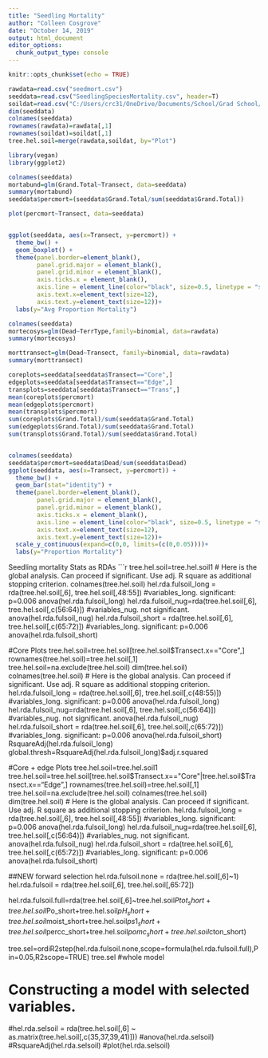 ```yaml
---
title: "Seedling Mortality"
author: "Colleen Cosgrove"
date: "October 14, 2019"
output: html_document
editor_options: 
  chunk_output_type: console
---
```


```r
knitr::opts_chunk$set(echo = TRUE)
```

```r
rawdata=read.csv("seedmort.csv")
seeddata=read.csv("SeedlingSpeciesMortality.csv", header=T)
soildat=read.csv("C:/Users/crc31/OneDrive/Documents/School/Grad School/SpatialStats/soil data May 08 for tree plots.csv", header=T)
dim(seeddata)
colnames(seeddata)
rownames(rawdata)=rawdata[,1]
rownames(soildat)=soildat[,1]
tree.hel.soil=merge(rawdata,soildat, by="Plot")

library(vegan)
library(ggplot2)
```
```r
colnames(seeddata)
mortabund=glm(Grand.Total~Transect, data=seeddata)
summary(mortabund)
seeddata$percmort=(seeddata$Grand.Total/sum(seeddata$Grand.Total))

plot(percmort~Transect, data=seeddata)


ggplot(seeddata, aes(x=Transect, y=percmort)) +
  theme_bw() +
  geom_boxplot() +
  theme(panel.border=element_blank(),
        panel.grid.major = element_blank(),
        panel.grid.minor = element_blank(),
        axis.ticks.x = element_blank(),
        axis.line = element_line(color="black", size=0.5, linetype = "solid"),
        axis.text.x=element_text(size=12),
        axis.text.y=element_text(size=12))+
  labs(y="Avg Proportion Mortality")


```
```r
colnames(seeddata)
mortecosys=glm(Dead~TerrType,family=binomial, data=rawdata)
summary(mortecosys)

morttransect=glm(Dead~Transect, family=binomial, data=rawdata)
summary(morttransect)

coreplots=seeddata[seeddata$Transect=="Core",]
edgeplots=seeddata[seeddata$Transect=="Edge",]
transplots=seeddata[seeddata$Transect=="Trans",]
mean(coreplots$percmort)
mean(edgeplots$percmort)
mean(transplots$percmort)
sum(coreplots$Grand.Total)/sum(seeddata$Grand.Total)
sum(edgeplots$Grand.Total)/sum(seeddata$Grand.Total)
sum(transplots$Grand.Total)/sum(seeddata$Grand.Total)


colnames(seeddata)
seeddata$percmort=seeddata$Dead/sum(seeddata$Dead)
ggplot(seeddata, aes(x=Transect, y=percmort)) +
  theme_bw() +
  geom_bar(stat="identity") +
  theme(panel.border=element_blank(),
        panel.grid.major = element_blank(),
        panel.grid.minor = element_blank(),
        axis.ticks.x = element_blank(),
        axis.line = element_line(color="black", size=0.5, linetype = "solid"),
        axis.text.x=element_text(size=12),
        axis.text.y=element_text(size=12))+
  scale_y_continuous(expand=c(0,0, limits=(c(0,0.05))))+
  labs(y="Proportion Mortality")
```

Seedling mortality Stats as RDAs
```r
tree.hel.soil=tree.hel.soil1
# Here is the global analysis. Can proceed if significant.  Use adj. R square as additional stopping criterion.
colnames(tree.hel.soil)
hel.rda.fulsoil_long = rda(tree.hel.soil[,6], tree.hel.soil[,48:55]) #variables_long. significant: p=0.006
anova(hel.rda.fulsoil_long)
hel.rda.fulsoil_nug=rda(tree.hel.soil[,6], tree.hel.soil[,c(56:64)]) #variables_nug. not significant.
anova(hel.rda.fulsoil_nug)
hel.rda.fulsoil_short = rda(tree.hel.soil[,6], tree.hel.soil[,c(65:72)]) #variables_long. significant: p=0.006
anova(hel.rda.fulsoil_short)


#Core Plots
tree.hel.soil=tree.hel.soil[tree.hel.soil$Transect.x=="Core",]
rownames(tree.hel.soil)=tree.hel.soil[,1]
tree.hel.soil=na.exclude(tree.hel.soil)
dim(tree.hel.soil)
colnames(tree.hel.soil)
# Here is the global analysis. Can proceed if significant.  Use adj. R square as additional stopping criterion.
hel.rda.fulsoil_long = rda(tree.hel.soil[,6], tree.hel.soil[,c(48:55)]) #variables_long. significant: p=0.006
anova(hel.rda.fulsoil_long)
hel.rda.fulsoil_nug=rda(tree.hel.soil[,6], tree.hel.soil[,c(56:64)]) #variables_nug. not significant.
anova(hel.rda.fulsoil_nug)
hel.rda.fulsoil_short = rda(tree.hel.soil[,6], tree.hel.soil[,c(65:72)]) #variables_long. significant: p=0.006
anova(hel.rda.fulsoil_short)
RsquareAdj(hel.rda.fulsoil_long)
global.thresh=RsquareAdj(hel.rda.fulsoil_long)$adj.r.squared


#Core + edge Plots
tree.hel.soil=tree.hel.soil1
tree.hel.soil=tree.hel.soil[tree.hel.soil$Transect.x=="Core"|tree.hel.soil$Transect.x=="Edge",]
rownames(tree.hel.soil)=tree.hel.soil[,1]
tree.hel.soil=na.exclude(tree.hel.soil)
colnames(tree.hel.soil)
dim(tree.hel.soil)
# Here is the global analysis. Can proceed if significant.  Use adj. R square as additional stopping criterion.
hel.rda.fulsoil_long = rda(tree.hel.soil[,6], tree.hel.soil[,48:55]) #variables_long. significant: p=0.006
anova(hel.rda.fulsoil_long)
hel.rda.fulsoil_nug=rda(tree.hel.soil[,6], tree.hel.soil[,c(56:64)]) #variables_nug. not significant.
anova(hel.rda.fulsoil_nug)
hel.rda.fulsoil_short = rda(tree.hel.soil[,6], tree.hel.soil[,c(65:72)]) #variables_long. significant: p=0.006
anova(hel.rda.fulsoil_short)

##NEW forward selection
hel.rda.fulsoil.none = rda(tree.hel.soil[,6]~1)
hel.rda.fulsoil = rda(tree.hel.soil[,6], tree.hel.soil[,65:72])

hel.rda.fulsoil.full=rda(tree.hel.soil[,6]~tree.hel.soil$Ptot_short+tree.hel.soil$Po_short+tree.hel.soil$pH_short+tree.hel.soil$moist_short+tree.hel.soil$ps1_short+tree.hel.soil$percc_short+tree.hel.soil$pomc_short+tree.hel.soil$cton_short)

tree.sel=ordiR2step(hel.rda.fulsoil.none,scope=formula(hel.rda.fulsoil.full),Pin=0.05,R2scope=TRUE)
tree.sel #whole model

# Constructing a model with selected variables.
#hel.rda.selsoil = rda(tree.hel.soil[,6] ~ as.matrix(tree.hel.soil[,c(35,37,39,41)]))
#anova(hel.rda.selsoil)
#RsquareAdj(hel.rda.selsoil)
#plot(hel.rda.selsoil)


